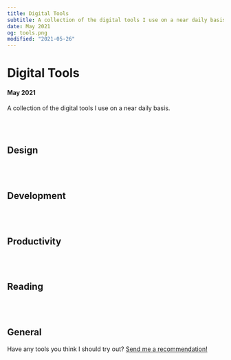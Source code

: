 ```yaml
---
title: Digital Tools
subtitle: A collection of the digital tools I use on a near daily basis.
date: May 2021
og: tools.png
modified: "2021-05-26"
---
```


# Digital Tools

#### May 2021

A collection of the digital tools I use on a near daily basis.

<br></br>

## Design

<Tool
  link="https://www.figma.com/"
  image="figma.svg"
  name="Figma"
  description="My primary product design tool. Features like Auto Layout and Component Variants are must-haves."
/>

<Tool
  link="https://www.sketch.com"
  image="sketch.svg"
  name="Sketch"
  description="My tool of choice for most icon design needs because of things like negative spread shadows and excellent vector editing."
/>

<Tool
  link="https://www.blender.org"
  image="blender.svg"
  name="Blender"
  description="I turn to Blender when I need to create a textured 3D element for an icon or just to rougly model a scene to get things in proper pespective."
/>

<br></br>

## Development

<Tool
  link="https://code.visualstudio.com"
  image="vscode.svg"
  name="VS Code"
  description="It's hard to beat the plugin ecosystem and the settings profile syncing to other VS Code instances such as Codespaces."
/>

<Tool
  link="https://iterm2.com"
  image="iterm.png"
  name="iTerm"
  description="Preferences → Appearance → Panes → Side Margins and Top and Bottom Margins = 16. I don't know how anyone uses a terminal without this."
/>

<Tool
  link="https://github.com"
  image="github.svg"
  name="GitHub"
  description="I use GitHub for all my development needs. I hear GitHub also has a great mobile app 😉"
/>

<Tool
  link="https://vercel.com/"
  image="vercel.svg"
  name="Vercel"
  description="Blazing fast, incredibly easy to manage — Vercel hosts and deploys everything I have on the web."
/>

<Tool
  link="https://plausible.io"
  image="plausible.png"
  name="Plausible"
  description="Lightweight web analytics without feeling slimy."
/>

<br></br>

## Productivity

<Tool
  link="https://www.craft.do"
  image="craft.png"
  name="Craft"
  description="My go to note taking / second brain tool. It's native (and web!), blazing fast, and just so well designed. Writing is an underrated design tool and all my writing happens in Craft."
/>

<Tool
  link="https://culturedcode.com/things/"
  image="things.png"
  name="Things"
  description="A shining example of attention to detail, Things helps me get things done."
/>

<Tool
  link="https://raycast.com"
  image="raycast.svg"
  name="Raycast"
  description="I only recenlty added Raycast to my workflow but I have been blown away by what is possible with it so far. Between intergrations and custom scripts, everything I need is suddenly a few kestrokes away."
/>

<br></br>

## Reading

<Tool
  link="https://feedbin.com"
  image="feedbin.svg"
  name="Feedbin"
  description="Long live RSS. Feedbin is the best combo of form + function for an RSS reader out there."
/>

<Tool
  link="https://www.instapaper.com"
  image="instapaper.png"
  name="Instapaper"
  description="Anything I want to read online first gets sent to Instapaper so it can be read when I have time, in a distraction free environement, with a digital highlighter."
/>

<Tool
  link="https://readwise.io"
  image="readwise.svg"
  name="Readwise"
  description="Readwise is a fantastic tool to make the most out of your time spent reading. I review a handful of highlights that I save to it every day, and use the Markdown export to bring those passages into my notes."
/>

<Tool
  link="https://beta.readng.co"
  image="readng.png"
  name="Readng"
  description="I've been using Readng to keep track of what I am reading, what I want to read, and what friends are recommending I read. It's a great web app from an indie team."
/>

<br></br>

## General

<Tool
  link="https://mymind.com"
  image="mymind.svg"
  name="mymind"
  description="I have almost 2000 images, tweets, quotes, photos, websites, etc. saved in here and the best part is that it's easy to find any single item. My go to resources for inspiration."
/>

<Tool
  link="https://1password.com"
  image="1pw.png"
  name="1Password"
  description="I get nervous when I hear a friend isn't using 1Password. Its autofill extensions make using secure passwords seamless."
/>

<Tool
  link="https://www.apple.com/apple-music/"
  image="applemusic.svg"
  name="Apple Music"
  description="Apple Music's focus on albums over tracks and playlists put it above Spotify for me."
/>

Have any tools you think I should try out? [Send me a recommendation!](https://twitter.com/gavmn)
